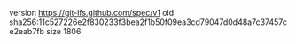version https://git-lfs.github.com/spec/v1
oid sha256:11c527226e2f830233f3bea2f1b50f09ea3cd79047d0d48a7c37457ce2eab7fb
size 1806
